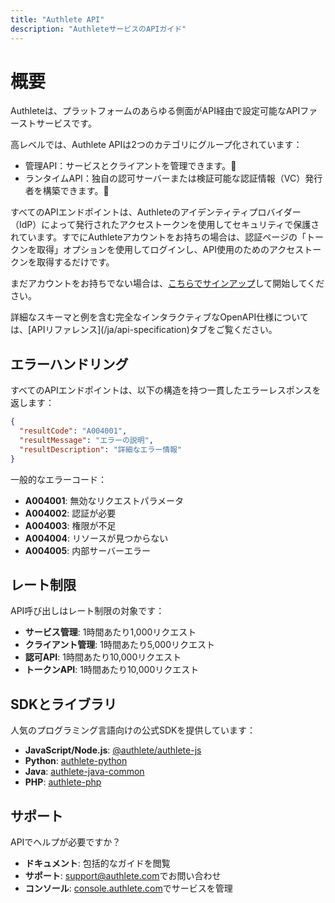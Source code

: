 ```yaml
---
title: "Authlete API"
description: "AuthleteサービスのAPIガイド"
---
```


# 概要

Authleteは、プラットフォームのあらゆる側面がAPI経由で設定可能なAPIファーストサービスです。

高レベルでは、Authlete APIは2つのカテゴリにグループ化されています：

- 管理API：サービスとクライアントを管理できます。🔧
- ランタイムAPI：独自の認可サーバーまたは検証可能な認証情報（VC）発行者を構築できます。🔐

すべてのAPIエンドポイントは、Authleteのアイデンティティプロバイダー（IdP）によって発行されたアクセストークンを使用してセキュリティで保護されています。すでにAuthleteアカウントをお持ちの場合は、認証ページの「トークンを取得」オプションを使用してログインし、API使用のためのアクセストークンを取得するだけです。

まだアカウントをお持ちでない場合は、[こちらでサインアップ](https://console.authlete.com/register)して開始してください。

<Note>
詳細なスキーマと例を含む完全なインタラクティブなOpenAPI仕様については、[APIリファレンス](/ja/api-specification)タブをご覧ください。
</Note>

<OpenApi spec="app/specs/shared/3.0.16/ja.yaml" />

## エラーハンドリング

すべてのAPIエンドポイントは、以下の構造を持つ一貫したエラーレスポンスを返します：

```json
{
  "resultCode": "A004001",
  "resultMessage": "エラーの説明",
  "resultDescription": "詳細なエラー情報"
}
```

一般的なエラーコード：

- **A004001**: 無効なリクエストパラメータ
- **A004002**: 認証が必要
- **A004003**: 権限が不足
- **A004004**: リソースが見つからない
- **A004005**: 内部サーバーエラー

## レート制限

API呼び出しはレート制限の対象です：

- **サービス管理**: 1時間あたり1,000リクエスト
- **クライアント管理**: 1時間あたり5,000リクエスト
- **認可API**: 1時間あたり10,000リクエスト
- **トークンAPI**: 1時間あたり10,000リクエスト

## SDKとライブラリ

人気のプログラミング言語向けの公式SDKを提供しています：

- **JavaScript/Node.js**: [@authlete/authlete-js](https://www.npmjs.com/package/@authlete/authlete-js)
- **Python**: [authlete-python](https://pypi.org/project/authlete-python/)
- **Java**: [authlete-java-common](https://mvnrepository.com/artifact/com.authlete/authlete-java-common)
- **PHP**: [authlete-php](https://packagist.org/packages/authlete/authlete-php)

## サポート

APIでヘルプが必要ですか？

- **ドキュメント**: 包括的なガイドを閲覧
- **サポート**: [support@authlete.com](mailto:support@authlete.com)でお問い合わせ
- **コンソール**: [console.authlete.com](https://console.authlete.com)でサービスを管理
